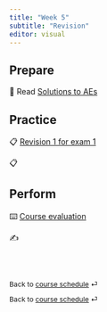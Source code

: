 ```yaml
---
title: "Week 5"
subtitle: "Revision"
editor: visual
---
```


## Prepare

📖 Read [Solutions to AEs](https://canvas.upenn.edu/courses/1680632/files)

## Practice

📋 [Revision 1 for exam 1](/ae/ae-6.html)

📋

## Perform

⌨️ [Course evaluation](https://docs.google.com/forms/d/e/1FAIpQLSfVAetsQsepJRd_OOK3kfF_Mv9iibSeLRB2miV27asn2uTRmw/viewform)

✍️

<br><br>

::: {style="font-size: 0.875em;"}
Back to [course schedule](/ "Course schedule") ⏎
:::

::: {style="font-size: 0.875em;"}
Back to [course schedule](/ "Course schedule") ⏎
:::
